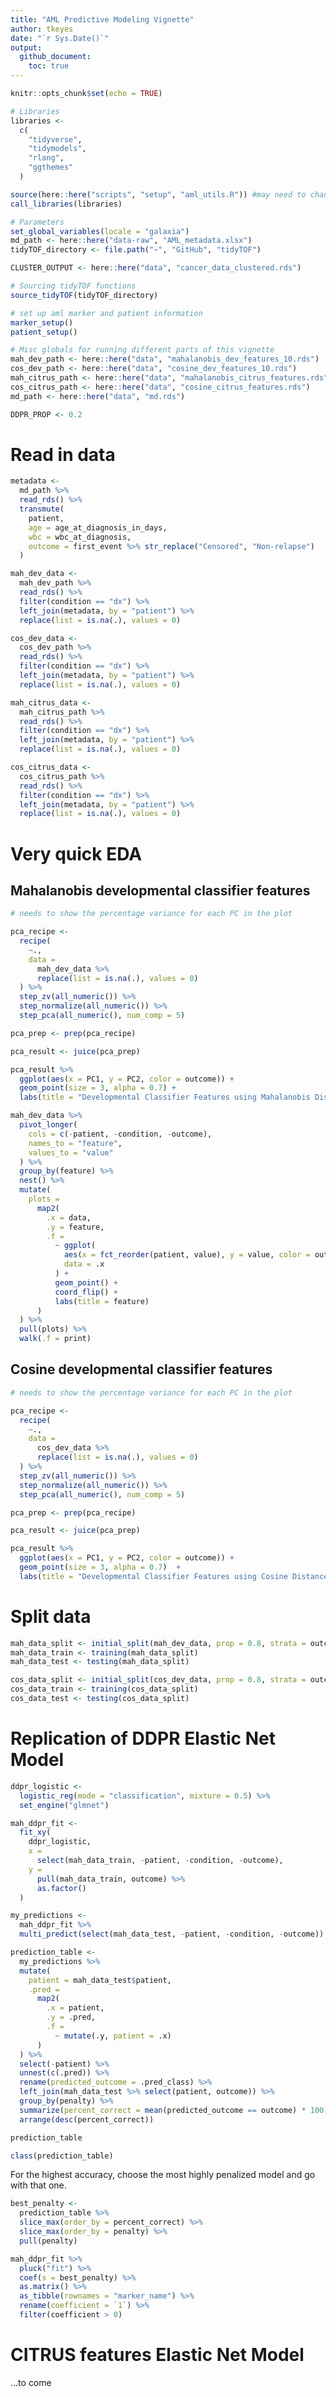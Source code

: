```yaml
---
title: "AML Predictive Modeling Vignette" 
author: tkeyes
date: "`r Sys.Date()`"
output: 
  github_document:
    toc: true
---
```


```r
knitr::opts_chunk$set(echo = TRUE)
```

```r
# Libraries
libraries <- 
  c(
    "tidyverse", 
    "tidymodels", 
    "rlang", 
    "ggthemes"
  )

source(here::here("scripts", "setup", "aml_utils.R")) #may need to change on scg machines
call_libraries(libraries)

# Parameters
set_global_variables(locale = "galaxia")
md_path <- here::here("data-raw", "AML_metadata.xlsx")
tidyTOF_directory <- file.path("~", "GitHub", "tidyTOF")

CLUSTER_OUTPUT <- here::here("data", "cancer_data_clustered.rds")

# Sourcing tidyTOF functions
source_tidyTOF(tidyTOF_directory)

# set up aml marker and patient information
marker_setup()
patient_setup()

# Misc globals for running different parts of this vignette
mah_dev_path <- here::here("data", "mahalanobis_dev_features_10.rds")
cos_dev_path <- here::here("data", "cosine_dev_features_10.rds")
mah_citrus_path <- here::here("data", "mahalanobis_citrus_features.rds")
cos_citrus_path <- here::here("data", "cosine_citrus_features.rds")
md_path <- here::here("data", "md.rds")

DDPR_PROP <- 0.2

```

# Read in data

```r
metadata <- 
  md_path %>% 
  read_rds() %>% 
  transmute(
    patient, 
    age = age_at_diagnosis_in_days, 
    wbc = wbc_at_diagnosis, 
    outcome = first_event %>% str_replace("Censored", "Non-relapse")
  )

mah_dev_data <- 
  mah_dev_path %>% 
  read_rds() %>% 
  filter(condition == "dx") %>% 
  left_join(metadata, by = "patient") %>% 
  replace(list = is.na(.), values = 0)

cos_dev_data <- 
  cos_dev_path %>% 
  read_rds() %>% 
  filter(condition == "dx") %>% 
  left_join(metadata, by = "patient") %>% 
  replace(list = is.na(.), values = 0)

mah_citrus_data <- 
  mah_citrus_path %>% 
  read_rds() %>% 
  filter(condition == "dx") %>% 
  left_join(metadata, by = "patient") %>% 
  replace(list = is.na(.), values = 0)

cos_citrus_data <- 
  cos_citrus_path %>% 
  read_rds() %>% 
  filter(condition == "dx") %>% 
  left_join(metadata, by = "patient") %>% 
  replace(list = is.na(.), values = 0)
```


# Very quick EDA


## Mahalanobis developmental classifier features 

```r
# needs to show the percentage variance for each PC in the plot

pca_recipe <- 
  recipe(
    ~., 
    data = 
      mah_dev_data %>% 
      replace(list = is.na(.), values = 0)
  ) %>% 
  step_zv(all_numeric()) %>% 
  step_normalize(all_numeric()) %>% 
  step_pca(all_numeric(), num_comp = 5) 

pca_prep <- prep(pca_recipe)

pca_result <- juice(pca_prep)

pca_result %>% 
  ggplot(aes(x = PC1, y = PC2, color = outcome)) + 
  geom_point(size = 3, alpha = 0.7) + 
  labs(title = "Developmental Classifier Features using Mahalanobis Distance")
```


```r
mah_dev_data %>% 
  pivot_longer(
    cols = c(-patient, -condition, -outcome), 
    names_to = "feature", 
    values_to = "value"
  ) %>% 
  group_by(feature) %>% 
  nest() %>%
  mutate(
    plots = 
      map2(
        .x = data, 
        .y = feature,
        .f = 
          ~ ggplot(
            aes(x = fct_reorder(patient, value), y = value, color = outcome), 
            data = .x
          ) + 
          geom_point() + 
          coord_flip() + 
          labs(title = feature)
      )
  ) %>% 
  pull(plots) %>% 
  walk(.f = print)


```


## Cosine developmental classifier features

```r
# needs to show the percentage variance for each PC in the plot

pca_recipe <- 
  recipe(
    ~., 
    data = 
      cos_dev_data %>% 
      replace(list = is.na(.), values = 0)
  ) %>% 
  step_zv(all_numeric()) %>% 
  step_normalize(all_numeric()) %>% 
  step_pca(all_numeric(), num_comp = 5) 

pca_prep <- prep(pca_recipe)

pca_result <- juice(pca_prep)

pca_result %>% 
  ggplot(aes(x = PC1, y = PC2, color = outcome)) + 
  geom_point(size = 3, alpha = 0.7)  + 
  labs(title = "Developmental Classifier Features using Cosine Distance")
```

# Split data 

```r
mah_data_split <- initial_split(mah_dev_data, prop = 0.8, strata = outcome)
mah_data_train <- training(mah_data_split)
mah_data_test <- testing(mah_data_split)

cos_data_split <- initial_split(cos_dev_data, prop = 0.8, strata = outcome)
cos_data_train <- training(cos_data_split)
cos_data_test <- testing(cos_data_split)
```


# Replication of DDPR Elastic Net Model

```r
ddpr_logistic <-
  logistic_reg(mode = "classification", mixture = 0.5) %>% 
  set_engine("glmnet")

mah_ddpr_fit <- 
  fit_xy(
    ddpr_logistic, 
    x = 
      select(mah_data_train, -patient, -condition, -outcome),
    y = 
      pull(mah_data_train, outcome) %>% 
      as.factor()
  )

my_predictions <- 
  mah_ddpr_fit %>% 
  multi_predict(select(mah_data_test, -patient, -condition, -outcome))

prediction_table <- 
  my_predictions %>% 
  mutate(
    patient = mah_data_test$patient, 
    .pred = 
      map2(
        .x = patient, 
        .y = .pred, 
        .f = 
          ~ mutate(.y, patient = .x)
      )
  ) %>% 
  select(-patient) %>% 
  unnest(c(.pred)) %>% 
  rename(predicted_outcome = .pred_class) %>% 
  left_join(mah_data_test %>% select(patient, outcome)) %>% 
  group_by(penalty) %>% 
  summarize(percent_correct = mean(predicted_outcome == outcome) * 100) %>% 
  arrange(desc(percent_correct))

prediction_table
```

```r
class(prediction_table)
```

For the highest accuracy, choose the most highly penalized model and go with that one. 

```r
best_penalty <- 
  prediction_table %>% 
  slice_max(order_by = percent_correct) %>% 
  slice_max(order_by = penalty) %>% 
  pull(penalty)
```

```r
mah_ddpr_fit %>% 
  pluck("fit") %>% 
  coef(s = best_penalty) %>% 
  as.matrix() %>% 
  as_tibble(rownames = "marker_name") %>% 
  rename(coefficient = `1`) %>% 
  filter(coefficient > 0)

```


# CITRUS features Elastic Net Model

...to come
